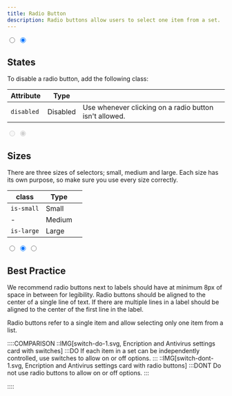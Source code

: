 ```yaml
---
title: Radio Button
description: Radio buttons allow users to select one item from a set.
---
```


<Preview center>
  <input type="radio" name="radio-1" />
  <input type="radio" name="radio-1" checked />
</Preview>

## States

To disable a radio button, add the following class:

| Attribute  | Type     |                                                        |
| ---------- | -------- | ------------------------------------------------------ |
| `disabled` | Disabled | Use whenever clicking on a radio button isn't allowed. |

<Preview center>
  <input type="radio" name="radio-2" disabled />
  <input type="radio" name="radio-2" checked="true" disabled />
</Preview>

## Sizes

There are three sizes of selectors; small, medium and large. Each size has its own purpose, so make sure you use every size correctly.

| class      | Type   |     |
| ---------- | ------ | --- |
| `is-small` | Small  |     |
| -          | Medium |     |
| `is-large` | Large  |     |

<Preview center>
  <div class="u-flex u-gap-16 u-main-center u-cross-center">
    <input type="radio" class="is-small" name="size" />
    <input type="radio" name="size" checked />
    <input type="radio" class="is-large" name="size" />
  </div>
</Preview>

## Best Practice

We recommend radio buttons next to labels should have at minimum 8px of space in between for legibility. Radio buttons should be aligned to the center of a single line of text. If there are multiple lines in a label should be aligned to the center of the first line in the label.

Radio buttons refer to a single item and allow selecting only one item from a list.

::::COMPARISON
::IMG[switch-do-1.svg, Encription and Antivirus settings card with switches]
:::DO
If each item in a set can be independently controlled, use switches to allow on or off options.
:::
::IMG[switch-dont-1.svg, Encription and Antivirus settings card with radio buttons]
:::DONT
Do not use radio buttons to allow on or off options.
:::

::::
